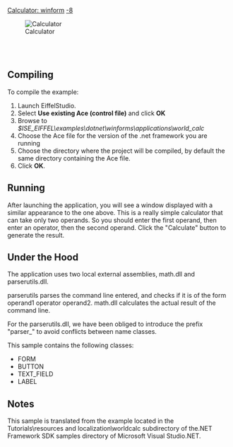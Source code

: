 [[Property:title|Calculator: winform]]
[[Property:weight|-8]]
<div> 
[[Image:calculator|Calculator]]  
</div>
<br/>
<br/>


==Compiling==

To compile the example:   
# Launch EiffelStudio.
# Select '''Use existing Ace (control file)''' and click '''OK'''
# Browse to ''$ISE_EIFFEL\examples\dotnet\winforms\applications\world_calc''
# Choose the Ace file for the version of the .net framework you are running
# Choose the directory where the project will be compiled, by default the same directory containing the Ace file.
# Click '''OK'''.


==Running==

After launching the application, you will see a window displayed with a similar appearance to the one above. This is a really simple calculator that can take only two operands. So you should enter the first operand, then enter an operator, then the second operand. Click the "Calculate" button to generate the result. 



==Under the Hood==

The application uses two local external assemblies, math.dll and parserutils.dll. 

parserutils parses the command line entered, and checks if it is of the form operand1 operator operand2. math.dll calculates the actual result of the command line. 

For the parserutils.dll, we have been obliged to introduce the prefix "parser_" to avoid conflicts between name classes. 

This sample contains the following classes:
*  <span><eiffel>FORM</eiffel></span> 
*  <span><eiffel>BUTTON</eiffel></span> 
*  <span><eiffel>TEXT_FIELD</eiffel></span> 
*  <span><eiffel>LABEL</eiffel></span> 

==Notes==

This sample is translated from the example located in the Tutorials\resources and localization\worldcalc subdirectory of the.NET Framework SDK samples directory of Microsoft Visual Studio.NET. 








